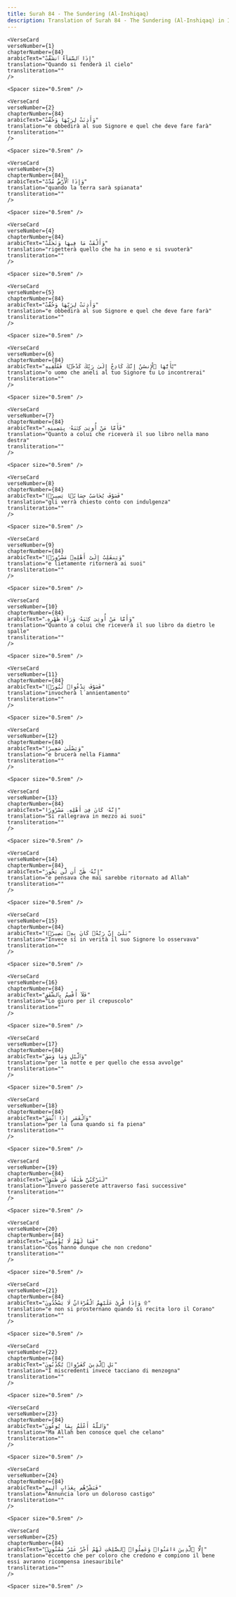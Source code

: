 ```yaml
---
title: Surah 84 - The Sundering (Al-Inshiqaq)  
description: Translation of Surah 84 - The Sundering (Al-Inshiqaq) in Italian-piccardo
---
```







    <VerseCard 
    verseNumber={1}
    chapterNumber={84}
    arabicText="إِذَا ٱلسَّمَآءُ ٱنشَقَّتْ"
    translation="Quando si fenderà il cielo"
    transliteration=""
    />

    <Spacer size="0.5rem" />
                
    <VerseCard 
    verseNumber={2}
    chapterNumber={84}
    arabicText="وَأَذِنَتْ لِرَبِّهَا وَحُقَّتْ"
    translation="e obbedirà al suo Signore e quel che deve fare farà"
    transliteration=""
    />

    <Spacer size="0.5rem" />
                
    <VerseCard 
    verseNumber={3}
    chapterNumber={84}
    arabicText="وَإِذَا ٱلْأَرْضُ مُدَّتْ"
    translation="quando la terra sarà spianata"
    transliteration=""
    />

    <Spacer size="0.5rem" />
                
    <VerseCard 
    verseNumber={4}
    chapterNumber={84}
    arabicText="وَأَلْقَتْ مَا فِيهَا وَتَخَلَّتْ"
    translation="rigetterà quello che ha in seno e si svuoterà"
    transliteration=""
    />

    <Spacer size="0.5rem" />
                
    <VerseCard 
    verseNumber={5}
    chapterNumber={84}
    arabicText="وَأَذِنَتْ لِرَبِّهَا وَحُقَّتْ"
    translation="e obbedirà al suo Signore e quel che deve fare farà"
    transliteration=""
    />

    <Spacer size="0.5rem" />
                
    <VerseCard 
    verseNumber={6}
    chapterNumber={84}
    arabicText="يَٰٓأَيُّهَا ٱلْإِنسَٰنُ إِنَّكَ كَادِحٌ إِلَىٰ رَبِّكَ كَدْحًۭا فَمُلَٰقِيهِ"
    translation="o uomo che aneli al tuo Signore tu Lo incontrerai"
    transliteration=""
    />

    <Spacer size="0.5rem" />
                
    <VerseCard 
    verseNumber={7}
    chapterNumber={84}
    arabicText="فَأَمَّا مَنْ أُوتِىَ كِتَٰبَهُۥ بِيَمِينِهِۦ"
    translation="Quanto a colui che riceverà il suo libro nella mano destra"
    transliteration=""
    />

    <Spacer size="0.5rem" />
                
    <VerseCard 
    verseNumber={8}
    chapterNumber={84}
    arabicText="فَسَوْفَ يُحَاسَبُ حِسَابًۭا يَسِيرًۭا"
    translation="gli verrà chiesto conto con indulgenza"
    transliteration=""
    />

    <Spacer size="0.5rem" />
                
    <VerseCard 
    verseNumber={9}
    chapterNumber={84}
    arabicText="وَيَنقَلِبُ إِلَىٰٓ أَهْلِهِۦ مَسْرُورًۭا"
    translation="e lietamente ritornerà ai suoi"
    transliteration=""
    />

    <Spacer size="0.5rem" />
                
    <VerseCard 
    verseNumber={10}
    chapterNumber={84}
    arabicText="وَأَمَّا مَنْ أُوتِىَ كِتَٰبَهُۥ وَرَآءَ ظَهْرِهِۦ"
    translation="Quanto a colui che riceverà il suo libro da dietro le spalle"
    transliteration=""
    />

    <Spacer size="0.5rem" />
                
    <VerseCard 
    verseNumber={11}
    chapterNumber={84}
    arabicText="فَسَوْفَ يَدْعُوا۟ ثُبُورًۭا"
    translation="invocherà l´annientamento"
    transliteration=""
    />

    <Spacer size="0.5rem" />
                
    <VerseCard 
    verseNumber={12}
    chapterNumber={84}
    arabicText="وَيَصْلَىٰ سَعِيرًا"
    translation="e brucerà nella Fiamma"
    transliteration=""
    />

    <Spacer size="0.5rem" />
                
    <VerseCard 
    verseNumber={13}
    chapterNumber={84}
    arabicText="إِنَّهُۥ كَانَ فِىٓ أَهْلِهِۦ مَسْرُورًا"
    translation="Si rallegrava in mezzo ai suoi"
    transliteration=""
    />

    <Spacer size="0.5rem" />
                
    <VerseCard 
    verseNumber={14}
    chapterNumber={84}
    arabicText="إِنَّهُۥ ظَنَّ أَن لَّن يَحُورَ"
    translation="e pensava che mai sarebbe ritornato ad Allah"
    transliteration=""
    />

    <Spacer size="0.5rem" />
                
    <VerseCard 
    verseNumber={15}
    chapterNumber={84}
    arabicText="بَلَىٰٓ إِنَّ رَبَّهُۥ كَانَ بِهِۦ بَصِيرًۭا"
    translation="Invece sí in verità il suo Signore lo osservava"
    transliteration=""
    />

    <Spacer size="0.5rem" />
                
    <VerseCard 
    verseNumber={16}
    chapterNumber={84}
    arabicText="فَلَآ أُقْسِمُ بِٱلشَّفَقِ"
    translation="Lo giuro per il crepuscolo"
    transliteration=""
    />

    <Spacer size="0.5rem" />
                
    <VerseCard 
    verseNumber={17}
    chapterNumber={84}
    arabicText="وَٱلَّيْلِ وَمَا وَسَقَ"
    translation="per la notte e per quello che essa avvolge"
    transliteration=""
    />

    <Spacer size="0.5rem" />
                
    <VerseCard 
    verseNumber={18}
    chapterNumber={84}
    arabicText="وَٱلْقَمَرِ إِذَا ٱتَّسَقَ"
    translation="per la luna quando si fa piena"
    transliteration=""
    />

    <Spacer size="0.5rem" />
                
    <VerseCard 
    verseNumber={19}
    chapterNumber={84}
    arabicText="لَتَرْكَبُنَّ طَبَقًا عَن طَبَقٍۢ"
    translation="invero passerete attraverso fasi successive"
    transliteration=""
    />

    <Spacer size="0.5rem" />
                
    <VerseCard 
    verseNumber={20}
    chapterNumber={84}
    arabicText="فَمَا لَهُمْ لَا يُؤْمِنُونَ"
    translation="Cos´hanno dunque che non credono"
    transliteration=""
    />

    <Spacer size="0.5rem" />
                
    <VerseCard 
    verseNumber={21}
    chapterNumber={84}
    arabicText="وَإِذَا قُرِئَ عَلَيْهِمُ ٱلْقُرْءَانُ لَا يَسْجُدُونَ ۩"
    translation="e non si prosternano quando si recita loro il Corano"
    transliteration=""
    />

    <Spacer size="0.5rem" />
                
    <VerseCard 
    verseNumber={22}
    chapterNumber={84}
    arabicText="بَلِ ٱلَّذِينَ كَفَرُوا۟ يُكَذِّبُونَ"
    translation="I miscredenti invece tacciano di menzogna"
    transliteration=""
    />

    <Spacer size="0.5rem" />
                
    <VerseCard 
    verseNumber={23}
    chapterNumber={84}
    arabicText="وَٱللَّهُ أَعْلَمُ بِمَا يُوعُونَ"
    translation="Ma Allah ben conosce quel che celano"
    transliteration=""
    />

    <Spacer size="0.5rem" />
                
    <VerseCard 
    verseNumber={24}
    chapterNumber={84}
    arabicText="فَبَشِّرْهُم بِعَذَابٍ أَلِيمٍ"
    translation="Annuncia loro un doloroso castigo"
    transliteration=""
    />

    <Spacer size="0.5rem" />
                
    <VerseCard 
    verseNumber={25}
    chapterNumber={84}
    arabicText="إِلَّا ٱلَّذِينَ ءَامَنُوا۟ وَعَمِلُوا۟ ٱلصَّٰلِحَٰتِ لَهُمْ أَجْرٌ غَيْرُ مَمْنُونٍۭ"
    translation="eccetto che per coloro che credono e compiono il bene essi avranno ricompensa inesauribile"
    transliteration=""
    />

    <Spacer size="0.5rem" />
                